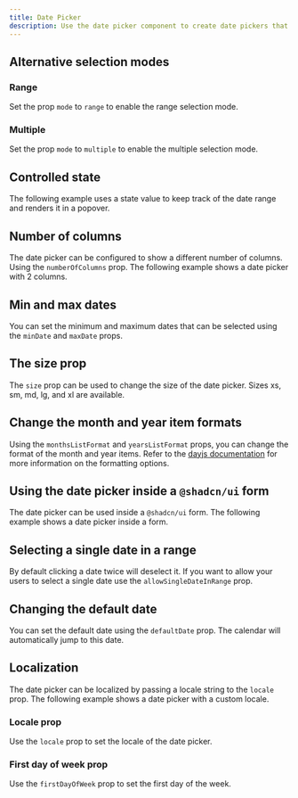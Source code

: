 ```yaml
---
title: Date Picker
description: Use the date picker component to create date pickers that match your design.
---
```


<DatePickerDemo />

## Alternative selection modes

### Range

Set the prop `mode` to `range` to enable the range selection mode.

<DateRangeDemo />

### Multiple

Set the prop `mode` to `multiple` to enable the multiple selection mode.

<DatePickerMultipleDemo />

## Controlled state

The following example uses a state value to keep track of the date range and renders it in a popover.

<DateRangeInPopoverDemo />

## Number of columns

The date picker can be configured to show a different number of columns. Using the `numberOfColumns` prop. The following example shows a date picker with 2 columns.

<DatePickerTwoColumnDemo />

## Min and max dates

You can set the minimum and maximum dates that can be selected using the `minDate` and `maxDate` props.

<MinMaxDateDemo />

## The size prop

The `size` prop can be used to change the size of the date picker. Sizes xs, sm, md, lg, and xl are available.

<DatePickerWithSizeDemo />

## Change the month and year item formats

Using the `monthsListFormat` and `yearsListFormat` props, you can change the format of the month and year items.
Refer to the [dayjs documentation](https://day.js.org/docs/en/display/format) for more information on the formatting options.

<MonthYearFormatDemo />

## Using the date picker inside a `@shadcn/ui` form

The date picker can be used inside a `@shadcn/ui` form. The following example shows a date picker inside a form.

<DatePickerInFormDemo />

## Selecting a single date in a range

By default clicking a date twice will deselect it. If you want to allow your users to select a single date use the `allowSingleDateInRange` prop.

<DatePickerSingleDateInRangeDemo />

## Changing the default date

You can set the default date using the `defaultDate` prop. The calendar will automatically jump to this date.

<DatePickerDefaultDateDemo />

## Localization

The date picker can be localized by passing a locale string to the `locale` prop. The following example shows a date picker with a custom locale.

### Locale prop

Use the `locale` prop to set the locale of the date picker.

<DatePickerLocaleDemo />

### First day of week prop

Use the `firstDayOfWeek` prop to set the first day of the week.

<DatePickerLocaleWeekdayStartDemo />
